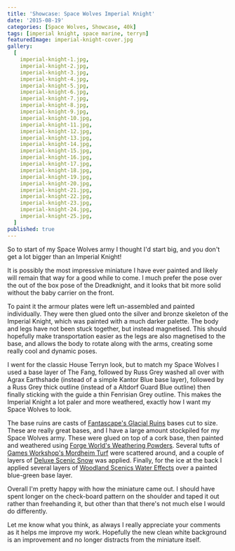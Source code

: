 ```yaml
---
title: 'Showcase: Space Wolves Imperial Knight'
date: '2015-08-19'
categories: [Space Wolves, Showcase, 40k]
tags: [imperial knight, space marine, terryn]
featuredImage: imperial-knight-cover.jpg
gallery:
  [
    imperial-knight-1.jpg,
    imperial-knight-2.jpg,
    imperial-knight-3.jpg,
    imperial-knight-4.jpg,
    imperial-knight-5.jpg,
    imperial-knight-6.jpg,
    imperial-knight-7.jpg,
    imperial-knight-8.jpg,
    imperial-knight-9.jpg,
    imperial-knight-10.jpg,
    imperial-knight-11.jpg,
    imperial-knight-12.jpg,
    imperial-knight-13.jpg,
    imperial-knight-14.jpg,
    imperial-knight-15.jpg,
    imperial-knight-16.jpg,
    imperial-knight-17.jpg,
    imperial-knight-18.jpg,
    imperial-knight-19.jpg,
    imperial-knight-20.jpg,
    imperial-knight-21.jpg,
    imperial-knight-22.jpg,
    imperial-knight-23.jpg,
    imperial-knight-24.jpg,
    imperial-knight-25.jpg,
  ]
published: true
---
```


So to start of my Space Wolves army I thought I'd start big, and you don't get a lot bigger than an Imperial Knight!

It is possibly the most impressive miniature I have ever painted and likely will remain that way for a good while to
come. I much prefer the pose over the out of the box pose of the Dreadknight, and it looks that bit more solid without
the baby carrier on the front.

To paint it the armour plates were left un-assembled and painted individually. They were then glued onto the silver
and bronze skeleton of the Imperial Knight, which was painted with a much darker palette. The body and legs have not
been stuck together, but instead magnetised. This should hopefully make transportation easier as the legs are also
magnetised to the base, and allows the body to rotate along with the arms, creating some really cool and dynamic poses.

I went for the classic House Terryn look, but to match my Space Wolves I used a base layer of The Fang, followed by
Russ Grey washed all over with Agrax Earthshade (instead of a simple Kantor Blue base layer), followed by a Russ Grey
thick outline (instead of a Altdorf Guard Blue outline) then finally sticking with the guide a thin Fenrisian Grey 
outline. This makes the Imperial Knight a lot paler and more weathered, exactly how I want my Space Wolves to look.

The base ruins are casts of [Fantascape's Glacial Ruins](http://www.fantascape.co.uk/119-glacial-ruins) bases cut
to size. These are really great bases, and I have a large amount stockpiled for my Space Wolves army. These were
glued on top of a cork base, then painted and weathered using
[Forge World's Weathering Powders](http://www.forgeworld.co.uk/en-GB/Weathering-Powders-Set-1). Several tufts of
[Games Workshop's Mordheim Turf](http://www.games-workshop.com/en-EU/Mordheim-Turf) were scattered around, and a
couple of layers of [Deluxe Scenic Snow](http://www.amazon.co.uk/DLXBD029-Deluxe-Materials-Scenic-Snow/dp/B00AMB7398/) 
was applied. Finally, for the ice at the back I applied several layers of
[Woodland Scenics Water Effects](http://www.hobbycraft.co.uk/woodland-scenics-water-effects/574635-1000) over a
painted blue-green base layer.

Overall I'm pretty happy with how the miniature came out. I should have spent longer on the check-board pattern on
the shoulder and taped it out rather than freehanding it, but other than that there's not much else I would do
differently.

Let me know what you think, as always I really appreciate your comments as it helps me improve my work. Hopefully
the new clean white background is an improvement and no longer distracts from the miniature itself.
